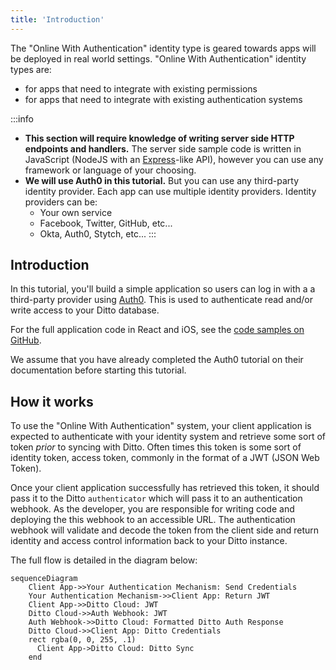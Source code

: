 ```yaml
---
title: 'Introduction'
---
```


The "Online With Authentication" identity type is geared towards apps will be
deployed in real world settings. "Online With Authentication" identity types
are: 

* for apps that need to integrate with existing permissions
* for apps that need to integrate with existing authentication systems

:::info
* __This section will require knowledge of writing server side HTTP endpoints and handlers.__ The server side sample code is written in JavaScript (NodeJS with an [Express](https://expressjs.com/)-like API), however you can use any framework or language of your choosing.
* __We will use Auth0 in this tutorial.__ But you can use any third-party identity provider. Each app can use multiple identity providers. Identity providers can be: 
  * Your own service
  * Facebook, Twitter, GitHub, etc...
  * Okta, Auth0, Stytch, etc...
:::

## Introduction

In this tutorial, you'll build a simple application so users can log in with a
a third-party provider using [Auth0](https://auth0.com/). This is used to
authenticate read and/or write access to your Ditto database.

For the full application code in React and iOS, see the [code samples on
GitHub](https://github.com/getditto/samples/tree/master/authentication).

We assume that you have already completed the Auth0 tutorial on their documentation before starting this tutorial. 

## How it works

To use the "Online With Authentication" system, your client application is expected to authenticate with your identity system and retrieve some sort of token _prior_ to syncing with Ditto. Often times this token is some sort of identity token, access token, commonly in the format of a JWT (JSON Web Token).

Once your client application successfully has retrieved this token, it should pass it to the Ditto `authenticator` which will pass it to an authentication webhook. As the developer, you are responsible for writing code and deploying the this webhook to an accessible URL. The authentication webhook will validate and decode the token from the client side and return identity and access control information back to your Ditto instance. 

The full flow is detailed in the diagram below:

```mermaid
sequenceDiagram
    Client App->>Your Authentication Mechanism: Send Credentials
    Your Authentication Mechanism->>Client App: Return JWT
    Client App->>Ditto Cloud: JWT
    Ditto Cloud->>Auth Webhook: JWT 
    Auth Webhook->>Ditto Cloud: Formatted Ditto Auth Response
    Ditto Cloud->>Client App: Ditto Credentials
    rect rgba(0, 0, 255, .1)
      Client App->Ditto Cloud: Ditto Sync
    end
```

